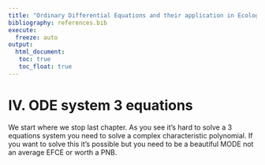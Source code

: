 ```yaml
---
title: "Ordinary Differential Equations and their application in Ecology"
bibliography: references.bib
execute: 
  freeze: auto
output: 
  html_document:
   toc: true
   toc_float: true
---
```




# IV. ODE system 3 equations


We start where we stop last chapter. As you see it's hard to solve a 3 equations system you need to solve a complex characteristic polynomial. If you want to solve this it's possible but you need to be a beautiful MODE not an average EFCE or worth a PNB.






